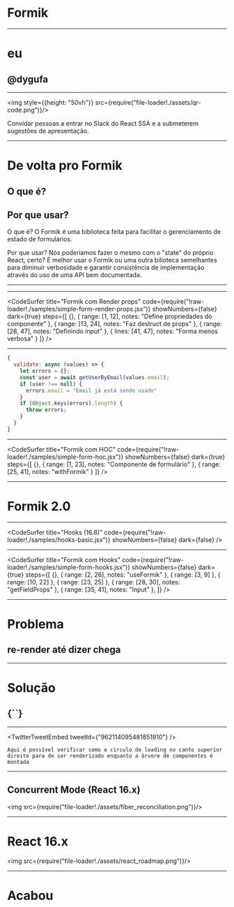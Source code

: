 


<Head>
    <title>Formik</title>
</Head>

# Formik

---

# eu
## @dygufa

---

<img style={{height: "50vh"}} src={require("file-loader!./assets/qr-code.png")}/>

<Notes>Convidar pessoas a entrar no Slack do React SSA e a submeterem sugestões de apresentação.</Notes>

---

# De volta pro Formik

<Appear>
  <h2>O que é?</h2>
  <h2>Por que usar?</h2>
</Appear>

<Notes>
  O que é?
  O Formik é uma biblioteca feita para facilitar o gerenciamento de estado de formulários.

  Por que usar?
  Nós poderiamos fazer o mesmo com o "state" do próprio React, certo? É melhor usar o Formik ou uma outra bilioteca semelhantes para diminuir verbosidade e garantir consistência de implementação através do uso de uma API bem documentada.
</Notes>

---

<SimpleForm/>

---

<CodeSurfer
  title="Formik com Render props"
  code={require("!raw-loader!./samples/simple-form-render-props.jsx")}
  showNumbers={false}
  dark={true}
  steps={[
    {},
    { range: [1, 12], notes: "Define propriedades do componente" },
    { range: [13, 24], notes: "Faz destruct de props" },
    { range: [28, 47], notes: "Definindo input" },
    { lines: [41, 47], notes: "Forma menos verbosa" }
  ]}
/>

---

```jsx
{
  validate: async (values) => {
    let errors = {};
    const user = await getUserByEmail(values.email);
    if (user !== null) {
      errors.email = "Email já está sendo usado"
    }
    if (Object.keys(errors).length) {
      throw errors;
    }
  }
}
```
---

<CodeSurfer
  title="Formik com HOC"
  code={require("!raw-loader!./samples/simple-form-hoc.jsx")}
  showNumbers={false}
  dark={true}
  steps={[
    {},
    { range: [1, 23], notes: "Componente de formulário" },
    { range: [25, 41], notes: "withFormik" }
  ]}
/>

---

# Formik 2.0

---

<CodeSurfer
  title="Hooks (16.8)"
  code={require("!raw-loader!./samples/hooks-basic.jsx")}
  showNumbers={false}
  dark={false}
/>

---

<CodeSurfer
  title="Formik com Hooks"
  code={require("!raw-loader!./samples/simple-form-hooks.jsx")}
  showNumbers={false}
  dark={true}
  steps={[
    {},
    { range: [2, 26], notes: "useFormik" },
    { range: [3, 9] },
    { range: [10, 22] },
    { range: [23, 25] },
    { range: [28, 30], notes: "getFieldProps" },
    { range: [35, 41], notes: "Input" },
  ]}
/>

---

<Appear>
  <h1>Problema</h1>
  <h2>re-render até dizer chega</h2>
  <hr/>
  <h1>Solução</h1>
  <h2>{`<FastField />`}</h2>
</Appear>

---


<TwitterTweetEmbed tweetId={"962114095481851910"} />

```notes
Aqui é possível verificar como o circulo de loading no canto superior direito para de ser renderizado enquanto a àrvore de componentes é montada
```

---

## Concurrent Mode (React 16.x)

<img src={require("file-loader!./assets/fiber_reconciliation.png")}/>

---

# React 16.x

<img src={require("file-loader!./assets/react_roadmap.png")}/>

---

# Acabou


